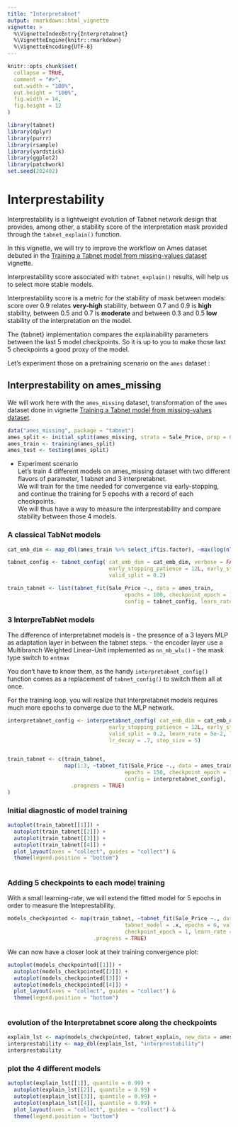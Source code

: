 ```yaml
---
title: "Interpretabnet"
output: rmarkdown::html_vignette
vignette: >
  %\VignetteIndexEntry{Interpretabnet}
  %\VignetteEngine{knitr::rmarkdown}
  %\VignetteEncoding{UTF-8}
---
```


```r
knitr::opts_chunk$set(
  collapse = TRUE,
  comment = "#>",
  out.width = "100%", 
  out.height = "100%", 
  fig.width = 14,
  fig.height = 12
)
```

```r
library(tabnet)
library(dplyr)
library(purrr)
library(rsample)
library(yardstick)
library(ggplot2)
library(patchwork)
set.seed(202402)
```

# Interprestability 

Interprestability is a lightweight evolution of Tabnet network design that provides, among other, a stability score of the interpretation mask provided through the `tabnet_explain()` function.

In this vignette, we will try to improve the workflow on Ames dataset debuted in the [Training a Tabnet model from missing-values dataset](https://mlverse.github.io/tabnet/articles/Missing_data_predictors.html) vignette.

Interprestability score associated with `tabnet_explain()` results, will help us to select more stable models.  

Interprestability score is a metric for the stability of mask between models: score over 0.9 relates **very-high** stability, between 0.7 and 0.9 is **high** stability, between 0.5 and 0.7 is **moderate** and between 0.3 and 0.5 **low** stability of the interpretation on the model.


The {tabnet} implementation compares the explainability parameters between the last 5 model checkpoints. So it is up to you to make those last 5 checkpoints a good proxy of the model.

Let's experiment those on a pretraining scenario on the `ames` dataset : 

## Interprestability on ames_missing 

We will work here with the `ames_missing` dataset, transformation of the `ames` dataset done in vignette [Training a Tabnet model from missing-values dataset    ](https://mlverse.github.io/tabnet/articles/Missing_data_predictors.html).

```r
data("ames_missing", package = "tabnet")
ames_split <- initial_split(ames_missing, strata = Sale_Price, prop = 0.8)
ames_train <- training(ames_split)
ames_test <- testing(ames_split)
```


* Experiment scenario  
Let's train 4 different models on ames_missing dataset with two different flavors of parameter, 1 tabnet and 3 interpretabnet.  
We will train for the time needed for convergence via early-stopping, and continue the training for 5 epochs with a record of each checkpoints.   
We will thus have a way to measure the interprestability and compare stability between those 4 models.

### A classical TabNet models
```r
cat_emb_dim <- map_dbl(ames_train %>% select_if(is.factor), ~max(log(nlevels(.x)) %>% floor, 1))

tabnet_config <- tabnet_config( cat_emb_dim = cat_emb_dim, verbose = FALSE,
                                early_stopping_patience = 12L, early_stopping_tolerance = 0.01,
                                valid_split = 0.2)

train_tabnet <- list(tabnet_fit(Sale_Price ~., data = ames_train,
                                     epochs = 100, checkpoint_epoch = 101,
                                     config = tabnet_config, learn_rate = 5e-2))
```

### 3 InterpreTabNet models

The difference of interpretabnet models is 
- the presence of a 3 layers MLP as adaptation layer in between the tabnet steps.
- the encoder layer use a Multibranch Weighted Linear-Unit implemented as `nn_mb_wlu()`
- the mask type switch to `entmax`

You don't have to know them, as the handy `interpretabnet_config()` function comes as a replacement of `tabnet_config()` to switch them all at once.

For the training loop, you will realize that Interpretabnet models requires much more epochs to converge due to the MLP network.

```r
interpretabnet_config <- interpretabnet_config( cat_emb_dim = cat_emb_dim, verbose = FALSE,
                                early_stopping_patience = 12L, early_stopping_tolerance = 0.01,
                                valid_split = 0.2, learn_rate = 5e-2, lr_scheduler = "step", 
                                lr_decay = .7, step_size = 5)


train_tabnet <- c(train_tabnet,
                  map(1:3, ~tabnet_fit(Sale_Price ~., data = ames_train,
                                     epochs = 150, checkpoint_epoch = 151,
                                     config = interpretabnet_config),
                    .progress = TRUE)
)

```

### Initial diagnostic of model training

```r
autoplot(train_tabnet[[1]]) + 
  autoplot(train_tabnet[[2]]) + 
  autoplot(train_tabnet[[3]]) + 
  autoplot(train_tabnet[[4]]) + 
  plot_layout(axes = "collect", guides = "collect") &
  theme(legend.position = "bottom")
  
```

### Adding 5 checkpoints to each model training

With a small learning-rate, we will extend the fitted model for 5 epochs in order to measure the Inteprestability.

```r

models_checkpointed <- map(train_tabnet, ~tabnet_fit(Sale_Price ~., data = ames_train,
                                     tabnet_model = .x, epochs = 6, valid_split = 0.2,
                                     checkpoint_epoch = 1, learn_rate = 1e-2),
                           .progress = TRUE)

```


We can now have a closer look at their training convergence plot:

```r
autoplot(models_checkpointed[[1]]) + 
  autoplot(models_checkpointed[[2]]) + 
  autoplot(models_checkpointed[[3]]) + 
  autoplot(models_checkpointed[[4]]) + 
  plot_layout(axes = "collect", guides = "collect") &
  theme(legend.position = "bottom")
  
```

### evolution of the Interpretabnet score along the checkpoints


```r
explain_lst <- map(models_checkpointed, tabnet_explain, new_data = ames_train)
interprestability <- map_dbl(explain_lst, "interprestability")
interprestability
```

### plot the 4 different models
```r

autoplot(explain_lst[[1]], quantile = 0.99) + 
  autoplot(explain_lst[[2]], quantile = 0.99) + 
  autoplot(explain_lst[[3]], quantile = 0.99) + 
  autoplot(explain_lst[[4]], quantile = 0.99) + 
  plot_layout(axes = "collect", guides = "collect") &
  theme(legend.position = "bottom")
  
```


